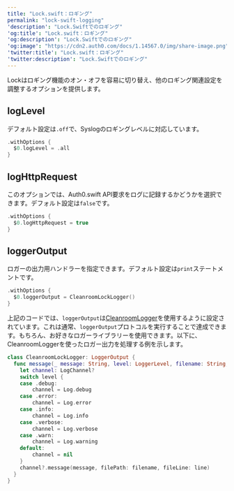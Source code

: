 ---
title: "Lock.swift：ロギング"
permalink: "lock-swift-logging"
'description': "Lock.Swiftでのロギング"
'og:title': "Lock.swift：ロギング"
'og:description': "Lock.Swiftでのロギング"
'og:image': "https://cdn2.auth0.com/docs/1.14567.0/img/share-image.png"
'twitter:title': "Lock.swift：ロギング"
'twitter:description': "Lock.Swiftでのロギング"
---

Lockはロギング機能のオン・オフを容易に切り替え、他のロギング関連設定を調整するオプションを提供します。

## logLevel

デフォルト設定は`.off`で、Syslogのロギングレベルに対応しています。

```swift lines
.withOptions {
  $0.logLevel = .all
}
```

## logHttpRequest

このオプションでは、Auth0.swift API要求をログに記録するかどうかを選択できます。デフォルト設定は`false`です。

```swift lines
.withOptions {
  $0.logHttpRequest = true
}
```

## loggerOutput

ロガーの出力用ハンドラーを指定できます。デフォルト設定は`print`ステートメントです。

```swift lines
.withOptions {
  $0.loggerOutput = CleanroomLockLogger()
}
```

上記のコードでは、`loggerOutput`は[CleanroomLogger](https://github.com/emaloney/CleanroomLogger)を使用するように設定されています。これは通常、`loggerOutput`プロトコルを実行することで達成できます。もちろん、お好きなロガーライブラリーを使用できます。以下に、 CleanroomLoggerを使ったロガー出力を処理する例を示します。

```swift lines
class CleanroomLockLogger: LoggerOutput {
  func message(_ message: String, level: LoggerLevel, filename: String, line: Int) {
    let channel: LogChannel?
    switch level {
    case .debug:
        channel = Log.debug
    case .error:
        channel = Log.error
    case .info:
        channel = Log.info
    case .verbose:
        channel = Log.verbose
    case .warn:
        channel = Log.warning
    default:
        channel = nil
    }
    channel?.message(message, filePath: filename, fileLine: line)
  }
}
```

